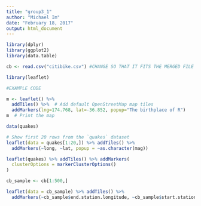 ---
title: "group3_1"
author: "Michael Im"
date: "February 18, 2017"
output: html_document
---

```{r}

library(dplyr)
library(ggplot2)
library(data.table)

cb <- read.csv("citibike.csv") #CHANGE SO THAT IT FITS THE MERGED FILE

```


```{r}

library(leaflet)

#EXAMPLE CODE

m <- leaflet() %>%
  addTiles() %>%  # Add default OpenStreetMap map tiles
  addMarkers(lng=174.768, lat=-36.852, popup="The birthplace of R")
m  # Print the map

data(quakes)

# Show first 20 rows from the `quakes` dataset
leaflet(data = quakes[1:20,]) %>% addTiles() %>%
  addMarkers(~long, ~lat, popup = ~as.character(mag))

leaflet(quakes) %>% addTiles() %>% addMarkers(
  clusterOptions = markerClusterOptions()
)

```


```{r}

cb_sample <- cb[1:500,]

leaflet(data = cb_sample) %>% addTiles() %>%
  addMarkers(~cb_sample$end.station.longitude, ~cb_sample$start.station.latitude, popup = ~cb_sample$start.station.name, clusterOptions = markerClusterOptions()) %>%   addProviderTiles("CartoDB.Positron")

```